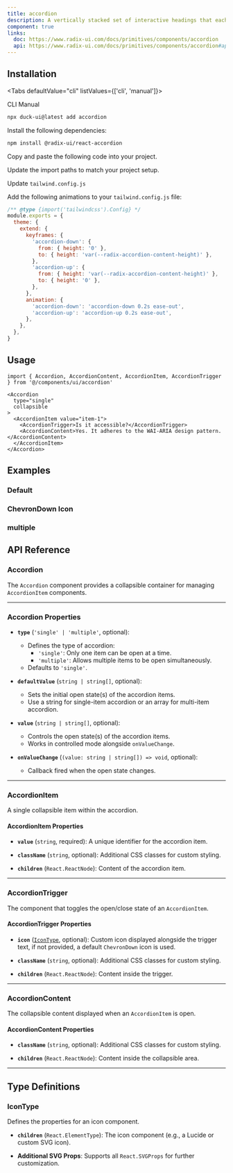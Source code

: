 ```yaml
---
title: accordion
description: A vertically stacked set of interactive headings that each reveal a section of content.
component: true
links:
  doc: https://www.radix-ui.com/docs/primitives/components/accordion
  api: https://www.radix-ui.com/docs/primitives/components/accordion#api-reference
---
```


<ComponentPreview
  name="accordion-1"
  className="[&_.preview>[data-orientation=vertical]]:sm:max-w-[70%]"
  description="An accordion with three items"
/>

## Installation

<Tabs defaultValue="cli" listValues={['cli', 'manual']}>

<TabsList>
  <TabsTrigger value="cli">CLI</TabsTrigger>
  <TabsTrigger value="manual">Manual</TabsTrigger>
</TabsList>

<TabsContent value="cli">

```bash
npx duck-ui@latest add accordion
```

</TabsContent>

<TabsContent value="manual">

<Steps>

<Step>Install the following dependencies:</Step>

```bash
npm install @radix-ui/react-accordion
```

<Step>Copy and paste the following code into your project.</Step>

<ComponentSource name="accordion" />

<Step>Update the import paths to match your project setup.</Step>

<Step>Update `tailwind.config.js`</Step>

Add the following animations to your `tailwind.config.js` file:

```js title="tailwind.config.js" {5-18}
/** @type {import('tailwindcss').Config} */
module.exports = {
  theme: {
    extend: {
      keyframes: {
        'accordion-down': {
          from: { height: '0' },
          to: { height: 'var(--radix-accordion-content-height)' },
        },
        'accordion-up': {
          from: { height: 'var(--radix-accordion-content-height)' },
          to: { height: '0' },
        },
      },
      animation: {
        'accordion-down': 'accordion-down 0.2s ease-out',
        'accordion-up': 'accordion-up 0.2s ease-out',
      },
    },
  },
}
```

</Steps>

</TabsContent>

</Tabs>

## Usage

```tsx
import { Accordion, AccordionContent, AccordionItem, AccordionTrigger } from '@/components/ui/accordion'
```

```tsx
<Accordion
  type="single"
  collapsible
>
  <AccordionItem value="item-1">
    <AccordionTrigger>Is it accessible?</AccordionTrigger>
    <AccordionContent>Yes. It adheres to the WAI-ARIA design pattern.</AccordionContent>
  </AccordionItem>
</Accordion>
```

## Examples

### Default

<ComponentPreview
  name="accordion-2"
  description="default accordion"
/>

### ChevronDown Icon

<ComponentPreview
  name="accordion-3"
  description="accordion with chevron icon"
/>

### multiple

<ComponentPreview
  name="accordion-4"
  description="accordion multiple"
/>

## API Reference

### **Accordion**

The `Accordion` component provides a collapsible container for managing `AccordionItem` components.

---

### **Accordion Properties**

- **`type`** (`'single' | 'multiple'`, optional):

  - Defines the type of accordion:
    - `'single'`: Only one item can be open at a time.
    - `'multiple'`: Allows multiple items to be open simultaneously.
  - Defaults to `'single'`.

- **`defaultValue`** (`string | string[]`, optional):

  - Sets the initial open state(s) of the accordion items.
  - Use a string for single-item accordion or an array for multi-item accordion.

- **`value`** (`string | string[]`, optional):

  - Controls the open state(s) of the accordion items.
  - Works in controlled mode alongside `onValueChange`.

- **`onValueChange`** (`(value: string | string[]) => void`, optional):
  - Callback fired when the open state changes.

---

### **AccordionItem**

A single collapsible item within the accordion.

#### **AccordionItem Properties**

- **`value`** (`string`, required): A unique identifier for the accordion item.

- **`className`** (`string`, optional): Additional CSS classes for custom styling.

- **`children`** (`React.ReactNode`): Content of the accordion item.

---

### **AccordionTrigger**

The component that toggles the open/close state of an `AccordionItem`.

#### **AccordionTrigger Properties**

- **`icon`** ([`IconType`](#icontype), optional): Custom icon displayed alongside the trigger text, if not provided, a default `ChevronDown` icon is used.

- **`className`** (`string`, optional): Additional CSS classes for custom styling.

- **`children`** (`React.ReactNode`): Content inside the trigger.

---

### **AccordionContent**

The collapsible content displayed when an `AccordionItem` is open.

#### **AccordionContent Properties**

- **`className`** (`string`, optional): Additional CSS classes for custom styling.

- **`children`** (`React.ReactNode`): Content inside the collapsible area.

---

## Type Definitions

### IconType

Defines the properties for an icon component.

- **`children`** (`React.ElementType`): The icon component (e.g., a Lucide or custom SVG icon).

- **Additional SVG Props**: Supports all `React.SVGProps` for further customization.
